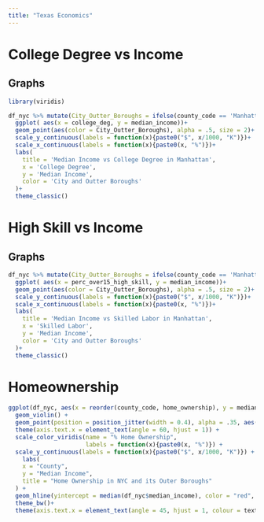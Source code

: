 ```yaml
---
title: "Texas Economics"
---
```


# College Degree vs Income

## Graphs
```r
library(viridis)
```


```r
df_nyc %>% mutate(City_Outter_Boroughs = ifelse(county_code == 'Manhattan','City','Outter Boroughs')) %>% 
  ggplot( aes(x = college_deg, y = median_income))+
  geom_point(aes(color = City_Outter_Boroughs), alpha = .5, size = 2)+
  scale_y_continuous(labels = function(x){paste0("$", x/1000, "K")})+
  scale_x_continuous(labels = function(x){paste0(x, "%")})+
  labs(
    title = 'Median Income vs College Degree in Manhattan',
    x = 'College Degree',
    y = 'Median Income',
    color = 'City and Outter Boroughs'
  )+
  theme_classic()
```

# High Skill vs Income

## Graphs
```r
df_nyc %>% mutate(City_Outter_Boroughs = ifelse(county_code == 'Manhattan','City','Outter Boroughs')) %>% 
  ggplot( aes(x = perc_over15_high_skill, y = median_income))+
  geom_point(aes(color = City_Outter_Boroughs), alpha = .5, size = 2)+
  scale_y_continuous(labels = function(x){paste0("$", x/1000, "K")})+
  scale_x_continuous(labels = function(x){paste0(x, "%")})+
  labs(
    title = 'Median Income vs Skilled Labor in Manhattan',
    x = 'Skilled Labor',
    y = 'Median Income',
    color = 'City and Outter Boroughs'
  )+
  theme_classic()
```

# Homeownership

```r
ggplot(df_nyc, aes(x = reorder(county_code, home_ownership), y = median_income)) +
  geom_violin() +
  geom_point(position = position_jitter(width = 0.4), alpha = .35, aes(color = home_ownership)) +
  theme(axis.text.x = element_text(angle = 60, hjust = 1)) +
  scale_color_viridis(name = "% Home Ownership",
                      labels = function(x){paste0(x, "%")}) +
  scale_y_continuous(labels = function(x){paste0("$", x/1000, "K")}) +
    labs(
    x = "County",
    y = "Median Income",
    title = "Home Ownership in NYC and its Outer Boroughs"
  ) +
  geom_hline(yintercept = median(df_nyc$median_income), color = "red", linetype = "dashed")+
  theme_bw()+
  theme(axis.text.x = element_text(angle = 45, hjust = 1, colour = text_color))
  
```

